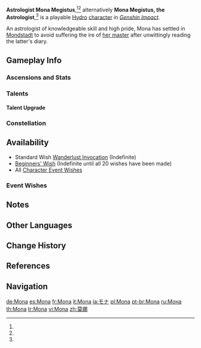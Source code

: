 {{CharacterTabs}}
{{About|the playable character|the [[Genius Invokation TCG]] Character Card|Mona (Character Card)}}
{{Character Infobox
|image            = <gallery>
Mona Card.png|Card
Character Mona Full Wish.png|Wish
Character Mona Game.png|In-Game
</gallery>

<!--Playable Character Information-->
|type             = Playable
|quality           = 5
|weapon           = Catalyst
|element          = Hydro

<!--Character Information-->
|name             = Mona
|realname         = Astrologist Mona Megistus<ref name="Astrologist" group="Note">"Astrologist" is part of her name as demonstrated by the fact that the Chinese name includes {{zh|阿斯托洛吉斯|Āsītuōluòjísī}}, the phonetic transcription of "Astrologist" into Chinese instead of the translation {{zh|占星术士|Zhānxīng Shùshì|astrologist.}}</ref><ref name="OW">Official ''Genshin Impact'' Website: [https://genshin.hoyoverse.com/en/character/mondstadt?char=13 Mona]</ref><br />Mona Megistus, the Astrologist<ref name="Astrologist" group="Note" /><ref name="quest">{{Ref/Quest|Immernachtreich Apokalypse (Part 1)}}</ref>

<!--Titles-->
|birthday         = August 31st
|constellation    = Astrolabos
|region           = Mondstadt
|affiliation      = Hexenzirkel
|affiliation2     = The Steambird
|dish             = Der Weisheit Letzter Schluss (Life)
|obtain           = [[Wishes]]
|releaseDate      = 2020-09-28

<!--Titles-->
|title            = Astral Reflection
|title2           = Enigmatic Astrologer

<!--Voice Actors-->
|voiceEN          = {{w|Felecia Angelle}}<ref name="Mona EN/JP">Twitter: [https://twitter.com/GenshinImpact/status/1326132498930176000 EN & JP VA Announcement]</ref>
|voiceCN          = [https://zh.moegirl.org.cn/陈婷婷 Chen Tingting ({{zh|陈婷婷}})]<ref>Weibo: [https://weibo.com/6593199887/JkgyZvovk {{zh|全新角色演示-「莫娜：命运与生活」}}]</ref>
|voiceJP          = {{w|Konomi Kohara|Konomi Kohara ({{ja|小原 好美}})}}<ref name="Mona EN/JP" />
|voiceKR          = {{w|ko:우정신|Woo Jeong-sin ({{ko|우정신}})}}<ref>Twitter: [https://twitter.com/genshinimpactkr/status/1326117796334366720 KR VA Announcement]</ref>
}}
'''Astrologist Mona Megistus''',<ref name="Astrologist" group="Note" /><ref name="OW" /> alternatively '''Mona Megistus, the Astrologist''',<ref name="quest" /> is a playable [[Hydro]] [[character]] in ''[[Genshin Impact]]''.

An astrologist of knowledgeable skill and high pride, Mona has settled in [[Mondstadt]] to avoid suffering the ire of [[Mona's Master|her master]] after unwittingly reading the latter's diary.

==Gameplay Info==
===Ascensions and Stats===
{{Character Ascensions and Stats}}

===Talents===
{{Talent Table}}

====Talent Upgrade====
{{Talent Upgrade}}

===Constellation===
{{Constellation Table}}

==Availability==
*Standard Wish [[Wanderlust Invocation]] (Indefinite)
*[[Beginners' Wish]] (Indefinite until all 20 wishes have been made)
*All [[Character Event Wishes]]

===Event Wishes===
{{Featured}}

==Notes ==
{{Reflist|note=1}}

==Other Languages==
{{Other Languages
|default_hidden = 1
|en      = Mona
|zhs     = 莫娜
|zhs_rm  = Mònà
|zht     = 莫娜
|zht_rm  = Mònà
|ja      = モナ
|ja_rm   = Mona
|ko      = 모나
|ko_rm   = Mona
|es      = Mona
|fr      = Mona
|ru      = Мона
|th      = Mona
|vi      = Mona
|de      = Mona
|id      = Mona
|pt      = Mona
|tr      = Mona
|it      = Mona
}}

==Change History==
{{Change History|1.0}}

==References==
{{Reflist}}

==Navigation==
{{Character Navbox}}

[[de:Mona]]
[[es:Mona]]
[[fr:Mona]]
[[it:Mona]]
[[ja:モナ]]
[[pl:Mona]]
[[pt-br:Mona]]
[[ru:Мона]]
[[th:Mona]]
[[tr:Mona]]
[[vi:Mona]]
[[zh:莫娜]]